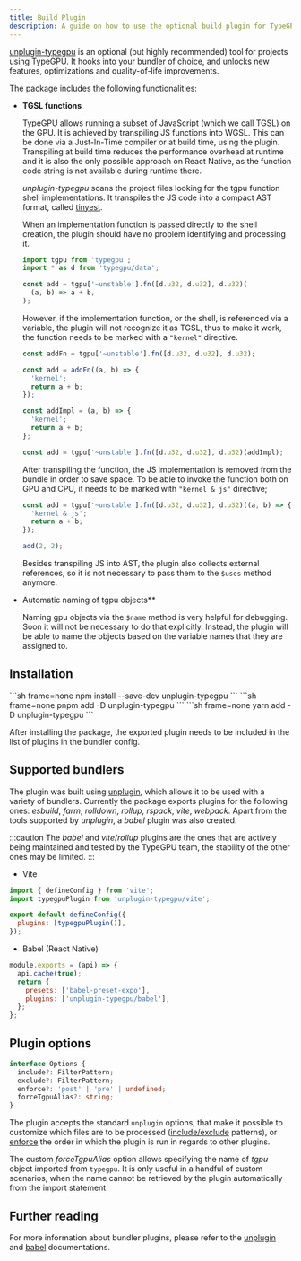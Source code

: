 ```yaml
---
title: Build Plugin
description: A guide on how to use the optional build plugin for TypeGPU
---
```


[unplugin-typegpu](https://www.npmjs.com/package/unplugin-typegpu) is an optional (but highly recommended) tool for projects using TypeGPU. It hooks into your bundler of choice, and unlocks new features, optimizations and quality-of-life improvements.

The package includes the following functionalities:

- **TGSL functions**

  TypeGPU allows running a subset of JavaScript (which we call TGSL) on the GPU. It is achieved by transpiling JS functions into WGSL.
  This can be done via a Just-In-Time compiler or at build time, using the plugin.
  Transpiling at build time reduces the performance overhead at runtime
  and it is also the only possible approach on React Native, as the function code string is not available during runtime there.

  _unplugin-typegpu_ scans the project files looking for the tgpu function shell implementations.
  It transpiles the JS code into a compact AST format, called [tinyest](https://www.npmjs.com/package/tinyest).

  When an implementation function is passed directly to the shell creation, the plugin should have no problem identifying and processing it.

  ```ts
  import tgpu from 'typegpu';
  import * as d from 'typegpu/data';

  const add = tgpu['~unstable'].fn([d.u32, d.u32], d.u32)(
    (a, b) => a + b,
  );
  ```

  However, if the implementation function, or the shell, is referenced via a variable, the plugin will not recognize it as TGSL,
  thus to make it work, the function needs to be marked with a `"kernel"` directive.

  ```ts
  const addFn = tgpu['~unstable'].fn([d.u32, d.u32], d.u32);

  const add = addFn((a, b) => {
    'kernel';
    return a + b;
  });
  ```

  ```ts
  const addImpl = (a, b) => {
    'kernel';
    return a + b;
  };

  const add = tgpu['~unstable'].fn([d.u32, d.u32], d.u32)(addImpl);
  ```

  After transpiling the function, the JS implementation is removed from the bundle in order to save space.
  To be able to invoke the function both on GPU and CPU, it needs to be marked with `"kernel & js"` directive;

  ```ts
  const add = tgpu['~unstable'].fn([d.u32, d.u32], d.u32)((a, b) => {
    'kernel & js';
    return a + b;
  });

  add(2, 2);
  ```

  Besides transpiling JS into AST, the plugin also collects external references, so it is not necessary to pass them to the `$uses` method anymore.

- Automatic naming of tgpu objects**

  Naming gpu objects via the `$name` method is very helpful for debugging. Soon it will not be necessary to do that explicitly.
  Instead, the plugin will be able to name the objects based on the variable names that they are assigned to.

## Installation


<Tabs syncKey="package-manager">
  <TabItem label="npm" icon="seti:npm">
    ```sh frame=none 
    npm install --save-dev unplugin-typegpu 
    ```
  </TabItem>
  <TabItem label="pnpm" icon="pnpm">
    ```sh frame=none 
    pnpm add -D unplugin-typegpu 
    ```
  </TabItem>
  <TabItem label="yarn" icon="seti:yarn">
    ```sh frame=none 
    yarn add -D unplugin-typegpu 
    ```
  </TabItem>
</Tabs>

After installing the package, the exported plugin needs to be included in the list of plugins in the bundler config.

## Supported bundlers

The plugin was built using [unplugin](https://unplugin.unjs.io/), which allows it to be used with a variety of bundlers.
Currently the package exports plugins for the following ones: _esbuild_, _farm_, _rolldown_, _rollup_, _rspack_, _vite_, _webpack_.
Apart from the tools supported by _unplugin_, a _babel_ plugin was also created.

:::caution
The _babel_ and _vite_/_rollup_ plugins are the ones that are actively being maintained and tested by the TypeGPU team,
the stability of the other ones may be limited.
:::

- Vite

```js title="vite.config.js"
import { defineConfig } from 'vite';
import typegpuPlugin from 'unplugin-typegpu/vite';

export default defineConfig({
  plugins: [typegpuPlugin()],
});
```

- Babel (React Native)

```js title="babel.config.js"
module.exports = (api) => {
  api.cache(true);
  return {
    presets: ['babel-preset-expo'],
    plugins: ['unplugin-typegpu/babel'],
  };
};
```

## Plugin options

```ts
interface Options {
  include?: FilterPattern;
  exclude?: FilterPattern;
  enforce?: 'post' | 'pre' | undefined;
  forceTgpuAlias?: string;
}
```

The plugin accepts the standard `unplugin` options, that make it possible to customize which files are to be processed ([include/exclude](https://rolldown.rs/guide/plugin-development#plugin-hook-filters) patterns),
or [enforce](https://vite.dev/guide/api-plugin.html#plugin-ordering) the order in which the plugin is run in regards to other plugins.

The custom _forceTgpuAlias_ option allows specifying the name of _tgpu_ object imported from `typegpu`.
It is only useful in a handful of custom scenarios, when the name cannot be retrieved by the plugin automatically from the import statement.

## Further reading

For more information about bundler plugins, please refer to the [unplugin](https://unplugin.unjs.io/guide/) and [babel](https://babeljs.io/docs/plugins) documentations.
